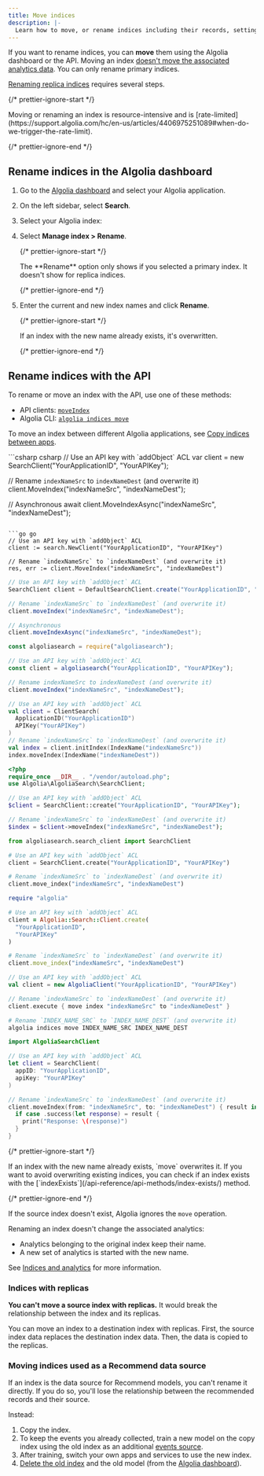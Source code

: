 ```yaml
---
title: Move indices
description: |-
  Learn how to move, or rename indices including their records, settings, synonyms, and Rules.
---
```


If you want to rename indices, you can **move** them using the Algolia dashboard or the API.
Moving an index [doesn't move the associated analytics data](/guides/sending-and-managing-data/manage-indices-and-apps/manage-indices/concepts/indices-analytics/).
You can only rename primary indices.

[Renaming replica indices](/guides/managing-results/refine-results/sorting/how-to/rename-a-replica-index/) requires several steps.

{/* prettier-ignore-start */}

<Note>
  Moving or renaming an index is resource-intensive and is
  [rate-limited](https://support.algolia.com/hc/en-us/articles/4406975251089#when-do-we-trigger-the-rate-limit).
</Note>

{/* prettier-ignore-end */}

## Rename indices in the Algolia dashboard

1. Go to the [Algolia dashboard](https://dashboard.algolia.com/explorer/browse) and select your Algolia application.

1. On the left sidebar, select **Search**.

1. Select your Algolia index:

1. Select **Manage index > Rename**.

   {/* prettier-ignore-start */}

   <Note>
     The **Rename** option only shows if you selected a primary index. It
     doesn't show for replica indices.
   </Note>

   {/* prettier-ignore-end */}

1. Enter the current and new index names and click **Rename**.

   {/* prettier-ignore-start */}

   <Warning>
     If an index with the new name already exists, it's overwritten.
   </Warning>

   {/* prettier-ignore-end */}

## Rename indices with the API

To rename or move an index with the API, use one of these methods:

- API clients: [`moveIndex`](/api-reference/api-methods/move-index/)
- Algolia CLI: [`algolia indices move`](/tools/cli/commands/algolia-indices/#algolia-indices-move)

To move an index between different Algolia applications,
see [Copy indices between apps](/guides/sending-and-managing-data/manage-indices-and-apps/manage-indices/how-to/copy-indices/#copy-indices-between-different-applications).

<CodeGroup>
  ```csharp csharp
  // Use an API key with `addObject` ACL
  var client = new SearchClient("YourApplicationID", "YourAPIKey");

  // Rename `indexNameSrc` to `indexNameDest` (and overwrite it)
  client.MoveIndex("indexNameSrc", "indexNameDest");

  // Asynchronous
  await client.MoveIndexAsync("indexNameSrc", "indexNameDest");
  ```

  ```go go
  // Use an API key with `addObject` ACL
  client := search.NewClient("YourApplicationID", "YourAPIKey")

  // Rename `indexNameSrc` to `indexNameDest` (and overwrite it)
  res, err := client.MoveIndex("indexNameSrc", "indexNameDest")
  ```

  ```java java
  // Use an API key with `addObject` ACL
  SearchClient client = DefaultSearchClient.create("YourApplicationID", "YourAPIKey");

  // Rename `indexNameSrc` to `indexNameDest` (and overwrite it)
  client.moveIndex("indexNameSrc", "indexNameDest");

  // Asynchronous
  client.moveIndexAsync("indexNameSrc", "indexNameDest");
  ```

  ```js js
  const algoliasearch = require("algoliasearch");

  // Use an API key with `addObject` ACL
  const client = algoliasearch("YourApplicationID", "YourAPIKey");

  // Rename indexNameSrc to indexNameDest (and overwrite it)
  client.moveIndex("indexNameSrc", "indexNameDest");
  ```

  ```kotlin kotlin
  // Use an API key with `addObject` ACL
  val client = ClientSearch(
    ApplicationID("YourApplicationID")
    APIKey("YourAPIKey")
  )
  // Rename `indexNameSrc` to `indexNameDest` (and overwrite it)
  val index = client.initIndex(IndexName("indexNameSrc"))
  index.moveIndex(IndexName("indexNameDest"))
  ```

  ```php php
  <?php
  require_once __DIR__ . "/vendor/autoload.php";
  use Algolia\AlgoliaSearch\SearchClient;

  // Use an API key with `addObject` ACL
  $client = SearchClient::create("YourApplicationID", "YourAPIKey");

  // Rename `indexNameSrc` to `indexNameDest` (and overwrite it)
  $index = $client->moveIndex("indexNameSrc", "indexNameDest");
  ```

  ```python python
  from algoliasearch.search_client import SearchClient

  # Use an API key with `addObject` ACL
  client = SearchClient.create("YourApplicationID", "YourAPIKey")

  # Rename `indexNameSrc` to `indexNameDest` (and overwrite it)
  client.move_index("indexNameSrc", "indexNameDest")
  ```

  ```ruby ruby
  require "algolia"

  # Use an API key with `addObject` ACL
  client = Algolia::Search::Client.create(
    "YourApplicationID",
    "YourAPIKey"
  )

  # Rename `indexNameSrc` to `indexNameDest` (and overwrite it)
  client.move_index("indexNameSrc", "indexNameDest")
  ```

  ```scala scala
  // Use an API key with `addObject` ACL
  val client = new AlgoliaClient("YourApplicationID", "YourAPIKey")

  // Rename `indexNameSrc` to `indexNameDest` (and overwrite it)
  client.execute { move index "indexNameSrc" to "indexNameDest" }
  ```

  ```sh CLI
  # Rename `INDEX_NAME_SRC` to `INDEX_NAME_DEST` (and overwrite it)
  algolia indices move INDEX_NAME_SRC INDEX_NAME_DEST
  ```

  ```swift swift
  import AlgoliaSearchClient

  // Use an API key with `addObject` ACL
  let client = SearchClient(
    appID: "YourApplicationID",
    apiKey: "YourAPIKey"
  )

  // Rename `indexNameSrc` to `indexNameDest` (and overwrite it)
  client.moveIndex(from: "indexNameSrc", to: "indexNameDest") { result in
    if case .success(let response) = result {
      print("Response: \(response)")
    }
  }
  ```
</CodeGroup>

{/* prettier-ignore-start */}

<Warning>
  If an index with the new name already exists, `move` overwrites it.
  If you want to avoid overwriting existing indices,
  you can check if an index exists with the [`indexExists`](/api-reference/api-methods/index-exists/) method.
</Warning>

{/* prettier-ignore-end */}

If the source index doesn't exist, Algolia ignores the `move` operation.

Renaming an index doesn't change the associated analytics:

- Analytics belonging to the original index keep their name.
- A new set of analytics is started with the new name.

See [Indices and analytics](/guides/sending-and-managing-data/manage-indices-and-apps/manage-indices/concepts/indices-analytics/) for more information.

### Indices with replicas

**You can't move a source index with replicas.** It would break the relationship between the index and its replicas.

You can move an index to a destination index with replicas.
First, the source index data replaces the destination index data.
Then, the data is copied to the replicas.

### Moving indices used as a Recommend data source

If an index is the data source for Recommend models, you can't rename it directly. If you do so, you'll lose the relationship between the recommended records and their source.

Instead:

1. Copy the index.
1. To keep the events you already collected, train a new model on the copy index using the old index as an additional [events source](/guides/algolia-recommend/how-to/set-up/#train-the-recommend-models).
1. After training, switch your own apps and services to use the new index.
1. [Delete the old index](/guides/sending-and-managing-data/manage-indices-and-apps/manage-indices/how-to/delete-indices/) and the old model (from the [Algolia dashboard](https://dashboard.algolia.com/recommend/models)).
